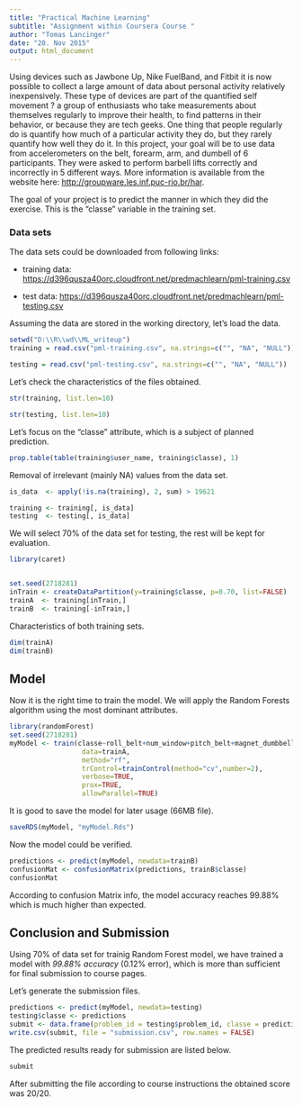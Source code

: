 ```yaml
---
title: "Practical Machine Learning"
subtitle: "Assignment within Coursera Course "
author: "Tomas Lancinger"
date: "20. Nov 2015"
output: html_document
---
```


Using devices such as Jawbone Up, Nike FuelBand, and Fitbit it is now possible to collect a large amount of data about personal activity relatively inexpensively. These type of devices are part of the quantified self movement ? a group of enthusiasts who take measurements about themselves regularly to improve their health, to find patterns in their behavior, or because they are tech geeks. One thing that people regularly do is quantify how much of a particular activity they do, but they rarely quantify how well they do it. In this project, your goal will be to use data from accelerometers on the belt, forearm, arm, and dumbell of 6 participants. They were asked to perform barbell lifts correctly and incorrectly in 5 different ways. More information is available from the website here: <http://groupware.les.inf.puc-rio.br/har>. 

The goal of your project is to predict the manner in which they did the exercise. This is the "classe" variable in the training set.

### Data sets

The data sets could be downloaded from following links:

- training data: <https://d396qusza40orc.cloudfront.net/predmachlearn/pml-training.csv>

- test data: <https://d396qusza40orc.cloudfront.net/predmachlearn/pml-testing.csv>

Assuming the data are stored in the working directory, let's load the data.

```r
setwd("D:\\R\\wd\\ML_writeup")
training = read.csv("pml-training.csv", na.strings=c("", "NA", "NULL"))

testing = read.csv("pml-testing.csv", na.strings=c("", "NA", "NULL"))
```

Let's check the characteristics of the files obtained.

```r
str(training, list.len=10)

str(testing, list.len=10)
```

Let's focus on the "classe" attribute, which is a subject of planned prediction.
```r
prop.table(table(training$user_name, training$classe), 1)
```

Removal of irrelevant (mainly NA) values from the data set.
```r
is_data  <- apply(!is.na(training), 2, sum) > 19621

training <- training[, is_data]
testing  <- testing[, is_data]
```

We will select 70% of the data set for testing, the rest will be kept for evaluation.
```r
library(caret)


set.seed(2718281)
inTrain <- createDataPartition(y=training$classe, p=0.70, list=FALSE)
trainA  <- training[inTrain,]
trainB  <- training[-inTrain,]
```

Characteristics of both training sets.
```r
dim(trainA)
dim(trainB)
```

## Model

Now it is the right time to train the model. We will apply the Random Forests algorithm using the most dominant attributes. 
```r
library(randomForest)
set.seed(2718281)
myModel <- train(classe~roll_belt+num_window+pitch_belt+magnet_dumbbell_y+magnet_dumbbell_z+pitch_forearm+accel_dumbbell_y+roll_arm+roll_forearm,
                  data=trainA,
                  method="rf",
                  trControl=trainControl(method="cv",number=2),
                  verbose=TRUE,
                  prox=TRUE,
                  allowParallel=TRUE)
```

It is good to save the model for later usage (66MB file).
```r
saveRDS(myModel, "myModel.Rds")
```

Now the model could be verified.
```r
predictions <- predict(myModel, newdata=trainB)
confusionMat <- confusionMatrix(predictions, trainB$classe)
confusionMat
```

According to confusion Matrix info, the model accuracy reaches 99.88% which is much higher than expected.

## Conclusion and Submission

Using 70% of data set for trainig Random Forest model, we have trained a model with *99.88% accuracy* (0.12% error), which is more than sufficient for final submission to course pages.

Let's generate the submission files.
```r
predictions <- predict(myModel, newdata=testing)
testing$classe <- predictions
submit <- data.frame(problem_id = testing$problem_id, classe = predictions)
write.csv(submit, file = "submission.csv", row.names = FALSE)

```

The predicted results ready for submission are listed below.

```r
submit
```

After submitting the file according to course instructions the obtained score was 20/20.
